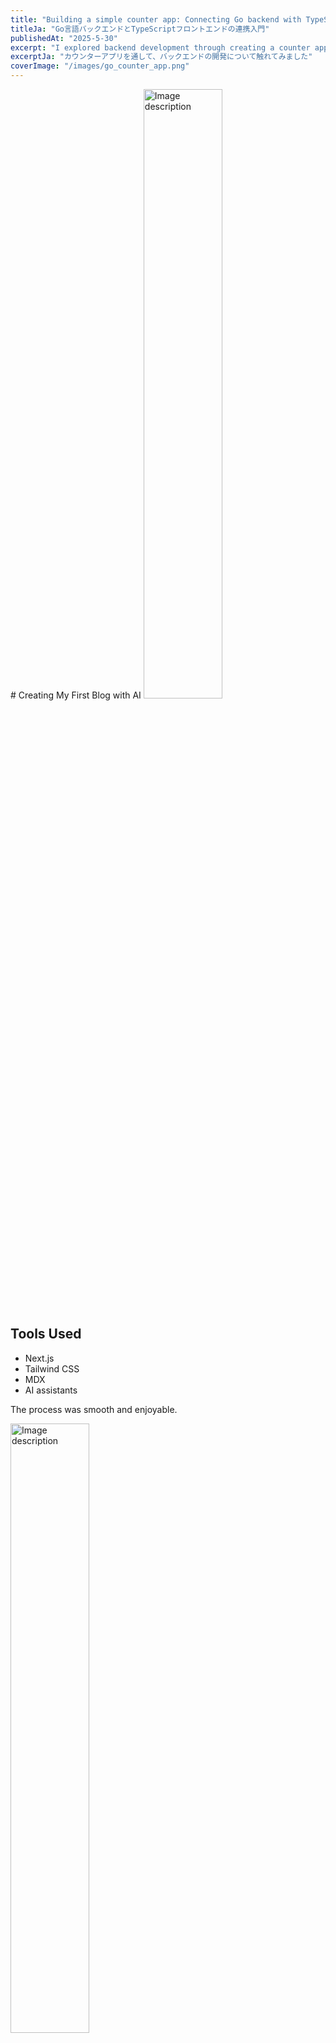 ```yaml
---
title: "Building a simple counter app: Connecting Go backend with TypeScript frontend"
titleJa: "Go言語バックエンドとTypeScriptフロントエンドの連携入門"
publishedAt: "2025-5-30"
excerpt: "I explored backend development through creating a counter application"
excerptJa: "カウンターアプリを通して、バックエンドの開発について触れてみました"
coverImage: "/images/go_counter_app.png"
---
```


<LanguageContent lang="en">
# Creating My First Blog with AI

<img src="/images/go_counter_app.png" alt="Image description" width="50%" />

## Tools Used
- Next.js
- Tailwind CSS
- MDX
- AI assistants

The process was smooth and enjoyable.
</LanguageContent>

<LanguageContent lang="ja">

<img src="/images/go_counter_app.png" alt="Image description" width="50%" />

# バックエンドとフロントエンドを繋ぐ：GoとTypeScriptでカウンターアプリを作りました

## はじめに

ウェブアプリケーション開発において、フロントエンドとバックエンドの連携は基本中の基本です。今回は、最もシンプルなアプリケーションである「カウンターアプリ」で、GoバックエンドとTypeScriptフロントエンドの連携を作ってみました。

このチュートリアルを通じて、次のことが学べました：
- GoによるシンプルなバックエンドAPIの構築
- SQLiteを使ったデータの永続化
- TypeScriptによるフロントエンド開発
- フロントエンドとバックエンドの連携方法

## 完成イメージ

![カウンターアプリのスクリーンショット](/images/go_counter_app_image.png)

シンプルなUIですが、「増加」ボタンを押すとカウンターが増え、「リセット」ボタンでゼロに戻ります。カウンター値はサーバー側で保存されるため、ブラウザを閉じて再度開いても値が保持されています。

## 技術スタック

- **フロントエンド**: HTML, CSS, TypeScript
- **バックエンド**: Go (Gin Framework)
- **データベース**: SQLite

## バックエンド実装

### 1. プロジェクト初期化

まずは、必要な依存関係をインストールします。

```bash
mkdir -p counter-app/backend
cd counter-app/backend
go mod init github.com/takuto277/counter_tutorial_app
go get github.com/mattn/go-sqlite3
go get github.com/gin-gonic/gin
go get github.com/gin-contrib/cors
```

### 2. データベース初期化 (db.go)
```bash
SQLiteデータベースを初期化し、カウンターテーブルを作成します。

func InitDB() (*sql.DB, error) {
	db, err := sql.Open("sqlite3", "./counter.db")
	if err != nil {
		return nil, err
	}

	// カウンターテーブル作成
	_, err = db.Exec(`
		CREATE TABLE IF NOT EXISTS counter (
			id INTEGER PRIMARY KEY,
			value INTEGER NOT NULL DEFAULT 0
		)
	`)
	if err != nil {
		return nil, err
	}

	// 初期データの確認と挿入
	var count int
	err = db.QueryRow("SELECT COUNT(*) FROM counter").Scan(&count)
	if err != nil {
		return nil, err
	}

	if count == 0 {
		_, err = db.Exec("INSERT INTO counter (id, value) VALUES (1, 0)")
		if err != nil {
			return nil, err
		}
	}
	return db, nil
}
```

### 3. カウンター処理 (counter.go)
カウンターの取得、増加、リセット機能を実装します。
```bash
func (s *CounterService) IncrementCounter(c *gin.Context) {
	_, err := s.DB.Exec("UPDATE counter SET value = value + 1 WHERE id = 1")
	if err != nil {
		c.JSON(http.StatusInternalServerError, gin.H{"error": "カウンターの増加に失敗しました"})
		return
	}

	var newValue int
	err = s.DB.QueryRow("SELECT value FROM counter WHERE id = 1").Scan(&newValue)
	if err != nil {
		c.JSON(http.StatusInternalServerError, gin.H{"error": "更新後の値の取得に失敗しました"})
		return
	}

	c.JSON(http.StatusOK, Counter{Value: newValue})
}
```

### 4. メインサーバー (main.go)
サーバーの起動とルーティングを設定します。
```bash
func main() {
	// データベース初期化
	database, err := db.InitDB()
	if err != nil {
		log.Fatalf("データベース初期化エラー: %v", err)
	}
	defer database.Close()

	// カウンターサービス作成
	counterService := counter.NewCounterService(database)

	// Ginルーター設定
	r := gin.Default()

	// CORS設定
	r.Use(cors.New(cors.Config{
		AllowOrigins:     []string{"*"},
		AllowMethods:     []string{"GET", "POST", "PUT"},
		AllowHeaders:     []string{"Origin", "Content-Type"},
		ExposeHeaders:    []string{"Content-Length"},
		AllowCredentials: true,
	}))

	// ルート設定
	r.GET("/counter", counterService.GetCounter)
	r.PUT("/counter/increment", counterService.IncrementCounter)
	r.PUT("/counter/reset", counterService.ResetCounter)

	// サーバー起動
	log.Println("サーバーを起動しています...")
	r.Run(":8080")
}
```

## フロントエンド実装

### 1. HTML (index.html)
シンプルなHTMLインターフェイスを作成します。
```html
<!DOCTYPE html>
<html lang="ja">
<head>
    <meta charset="UTF-8">
    <meta name="viewport" content="width=device-width, initial-scale=1.0">
    <title>Goカウンターアプリ</title>
    <link rel="stylesheet" href="style.css">
</head>
<body>
    <div class="container">
        <h1>Goカウンターアプリ</h1>
        <div class="counter-container">
            <div class="counter-value" id="counter">0</div>
            <div class="buttons">
                <button id="increment-btn">増加</button>
                <button id="reset-btn">リセット</button>
            </div>
        </div>
    </div>
    <script src="script.js"></script>
</body>
</html>
```

### 2. CSS (style.css)
ここは割愛します

### 3. TypeScript (script.ts)
APIとの通信処理を実装します。
```bash
    const counterElement = document.getElementById('counter') as HTMLDivElement;
    const API_URL = 'http://localhost:8080';

    const incrementCounter = async (): Promise<void> => {
        try {
            const response = await fetch(`${API_URL}/counter/increment`, {
                method: 'PUT'
            });
            const data = await response.json();
            counterElement.textContent = data.value.toString();
        } catch (error) {
            console.error('カウンター増加エラー:', error);
        }
    };

```

## ローカル環境の立ち上げ

### 1. バックエンドの起動
```bash
cd backend
go run main.go
```
ターミナルが占領されたのでフロントエンドの操作は別のターミナルを立ち上げて行います

### 2. フロントエンドのコンパイル
```bash
cd frontend
tsc script.ts
```

### 3. フロントエンドの表示
フロントエンドの表示
```bash
open index.html
```
 静的なHTML/CSS/JavaScriptで構成されているのでサーバーを立ち上げる必要とかなかった

## 動作について解説

### 1. 初期表示時：
- ブラウザがロードされると、TypeScriptの`fetchCounter`関数が実行されます
- この関数は`GET /counter`エンドポイントにリクエストを送信
- バックエンドはSQLiteからカウンター値を取得して返します
- 返された値がブラウザに表示されます

### 2. 増加ボタンクリック時：
- `incrementCounter`関数が呼び出されます
- `PUT /counter/increment`エンドポイントにリクエストを送信
- バックエンドでSQLのUPDATEクエリが実行され、カウンター値が1増加
- 新しい値がレスポンスとして返され、ブラウザに表示されます

### 3. リセットボタンクリック時：
- `resetCounter`関数が呼び出されます
- `PUT /counter/reset`エンドポイントにリクエストを送信
- バックエンドでカウンター値が0にリセットされます
- 0の値がレスポンスとして返され、ブラウザに表示されます

## 開発を通して学んだこと

このシンプルなカウンターアプリの開発を通して、多くのことを学ぶことができました。

### 1. 異なる言語間の連携

GoとTypeScriptという異なる言語でフロントエンドとバックエンドを実装することで、言語ごとの特性や、それらがどのように連携するかを理解できました。
特にHTTPリクエストを介したデータのやり取りは、複雑なアプリケーション開発においても基本となる重要な概念です。

### 2. SQLiteの実用性

SQLiteは設定が簡単で、小規模なアプリケーションには非常に適していることを実感しました。
インストールやサーバー設定が不要なため、開発の初期段階や個人プロジェクトには最適です。

### 3. Go言語について

Go言語は構文がシンプルでした。
SQLを呼び出すだけしかやってないで、これから深めていこうと思います。

### 4. フルスタック開発の面白さ

フロントエンドからバックエンド、データベースまでを一貫して開発することで、ウェブアプリケーションの全体像を把握することができました。
各層がどのように連携しているかを理解することは、より複雑なシステムを設計する上でも重要です。

## 今後の展望
このシンプルなカウンターアプリは小さな一歩ですが、ウェブアプリケーション開発の基礎を固める良いスタートとなりました。今後もGoを使ったバックエンド開発のスキルを磨いていきたいと思います。

## おわりに
AIに頼りすぎている部分もあり、完全に理解しているわけではありません。
次は自分が主体でコーディングを行い、理解することを目的として開発していきたいと思います。

</LanguageContent>
